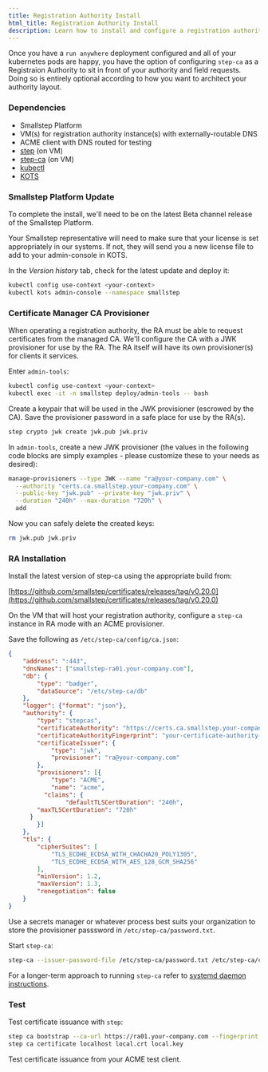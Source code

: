 ```yaml
---
title: Registration Authority Install
html_title: Registration Authority Install
description: Learn how to install and configure a registration authority for your run anywhere deployment
---
```



Once you have a `run anywhere` deployment configured and all of your kubernetes pods are happy, you have the option of configuring `step-ca` as a Registraion Authority to sit in front of your authority and field requests. Doing so is entirely optional according to how you want to architect your authority layout.

### Dependencies

- Smallstep Platform
- VM(s) for registration authority instance(s) with externally-routable DNS
- ACME client with DNS routed for testing
- [step](https://smallstep.com/docs/step-cli/installation) (on VM)
- [step-ca](https://smallstep.com/docs/step-ca/installation) (on VM)
- [kubectl](https://kubernetes.io/docs/tasks/tools/#kubectl)
- [KOTS](https://kots.io/kots-cli/getting-started/#how-to-install)

### Smallstep Platform Update

To complete the install, we'll need to be on the latest Beta channel release of the Smallstep Platform.

Your Smallstep representative will need to make sure that your license is set appropriately in our systems. If not, they will send you a new license file to add to your admin-console in KOTS.

In the *Version history* tab, check for the latest update and deploy it:

```bash
kubectl config use-context <your-context>
kubectl kots admin-console --namespace smallstep
```

### Certificate Manager CA Provisioner

When operating a registration authority, the RA must be able to request certificates from the managed CA. We'll configure the CA with a JWK provisioner for use by the RA. The RA itself will have its own provisioner(s) for clients it services.

Enter `admin-tools`:

```bash
kubectl config use-context <your-context>
kubectl exec -it -n smallstep deploy/admin-tools -- bash
```

Create a keypair that will be used in the JWK provisioner (escrowed by the CA). Save the provisioner password in a safe place for use by the RA(s).

```bash
step crypto jwk create jwk.pub jwk.priv
```

In `admin-tools`, create a new JWK provisioner (the values in the following code blocks are simply examples - please customize these to your needs as desired):

```bash
manage-provisioners --type JWK --name "ra@your-company.com" \
  --authority "certs.ca.smallstep.your-company.com" \
  --public-key "jwk.pub" --private-key "jwk.priv" \
  --duration "240h" --max-duration "720h" \
  add
```

Now you can safely delete the created keys:

```bash
rm jwk.pub jwk.priv
```

### RA Installation

Install the latest version of step-ca using the appropriate build from:

[https://github.com/smallstep/certificates/releases/tag/v0.20.0](https://github.com/smallstep/certificates/releases/tag/v0.20.0)

On the VM that will host your registration authority, configure a `step-ca` instance in RA mode with an ACME provisioner.

Save the following as `/etc/step-ca/config/ca.json`:

```json
{
	"address": ":443",
	"dnsNames": ["smallstep-ra01.your-company.com"],
	"db": {
		"type": "badger",
		"dataSource": "/etc/step-ca/db"
	},
	"logger": {"format": "json"},
	"authority": {
		"type": "stepcas",
		"certificateAuthority": "https://certs.ca.smallstep.your-company.com",
		"certificateAuthorityFingerprint": "your-certificate-authority-fingerprint",
		"certificateIssuer": {
			"type": "jwk", 
			"provisioner": "ra@your-company.com"
		},
		"provisioners": [{
			"type": "ACME",
			"name": "acme",
		  "claims": {
				"defaultTLSCertDuration": "240h",
        "maxTLSCertDuration": "720h"
      }
		}]
	},
	"tls": {
		"cipherSuites": [
			"TLS_ECDHE_ECDSA_WITH_CHACHA20_POLY1305",
 			"TLS_ECDHE_ECDSA_WITH_AES_128_GCM_SHA256"
		],
		"minVersion": 1.2,
		"maxVersion": 1.3,
		"renegotiation": false
	}
}
```

Use a secrets manager or whatever process best suits your organization to store the provisioner passsword in `/etc/step-ca/password.txt`.

Start `step-ca`:

```bash
step-ca --issuer-password-file /etc/step-ca/password.txt /etc/step-ca/config/ca.json
```

For a longer-term approach to running `step-ca` refer to [systemd daemon instructions](https://smallstep.com/docs/step-ca/certificate-authority-server-production#running-step-ca-as-a-daemon).

### Test

Test certificate issuance with `step`:

```bash
step ca bootstrap --ca-url https://ra01.your-company.com --fingerprint your-certificate-authority-fingerprint
step ca certificate localhost local.crt local.key
```

Test certificate issuance from your ACME test client.

